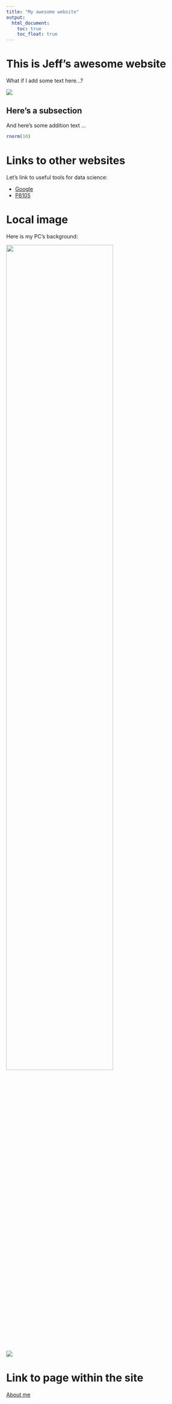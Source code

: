 ```yaml
---
title: "My awesome website"
output: 
  html_document:
    toc: true
    toc_float: true
---
```


# This is Jeff's awesome website

What if I add some text here...?

![](https://media.giphy.com/media/drXGoW1iudhKw/giphy.gif)


## Here's a subsection

And here's some addition text ...

```r
rnorm(10)
```


# Links to other websites

Let's link to useful tools for data science:

* [Google](https://www.google.com/)
* [P8105](https://p8105.com)

# Local image

Here is my PC's background:

<img src="images/bkgd.jpg" style="width:75%">

![](images/bkgd.jpg)

# Link to page within the site

[About me](about.html)







